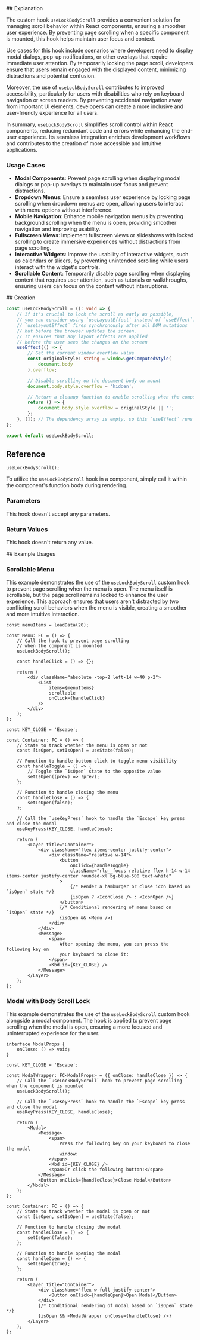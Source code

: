 
<ContentWrapper>
## Explanation

The custom hook `useLockBodyScroll` provides a convenient solution for managing scroll behavior within React components, ensuring a smoother user experience. By preventing page scrolling when a specific component is mounted, this hook helps maintain user focus and context.

Use cases for this hook include scenarios where developers need to display modal dialogs, pop-up notifications, or other overlays that require immediate user attention. By temporarily locking the page scroll, developers ensure that users remain engaged with the displayed content, minimizing distractions and potential confusion.

Moreover, the use of `useLockBodyScroll` contributes to improved accessibility, particularly for users with disabilities who rely on keyboard navigation or screen readers. By preventing accidental navigation away from important UI elements, developers can create a more inclusive and user-friendly experience for all users.

In summary, `useLockBodyScroll` simplifies scroll control within React components, reducing redundant code and errors while enhancing the end-user experience. Its seamless integration enriches development workflows and contributes to the creation of more accessible and intuitive applications.

### Usage Cases

-   **Modal Components**: Prevent page scrolling when displaying modal dialogs or pop-up overlays to maintain user focus and prevent distractions.
-   **Dropdown Menus**: Ensure a seamless user experience by locking page scrolling when dropdown menus are open, allowing users to interact with menu options without interference.
-   **Mobile Navigation**: Enhance mobile navigation menus by preventing background scrolling when the menu is open, providing smoother navigation and improving usability.
-   **Fullscreen Views**: Implement fullscreen views or slideshows with locked scrolling to create immersive experiences without distractions from page scrolling.
-   **Interactive Widgets**: Improve the usability of interactive widgets, such as calendars or sliders, by preventing unintended scrolling while users interact with the widget's controls.
-   **Scrollable Content**: Temporarily disable page scrolling when displaying content that requires user attention, such as tutorials or walkthroughs, ensuring users can focus on the content without interruptions.

</ContentWrapper>

<ContentWrapper>
## Creation

```typescript
const useLockBodyScroll = (): void => {
    // If it's crucial to lock the scroll as early as possible,
    // you can consider using `useLayoutEffect` instead of `useEffect`.
    // `useLayoutEffect` fires synchronously after all DOM mutations
    // but before the browser updates the screen.
    // It ensures that any layout effects are applied
    // before the user sees the changes on the screen
    useEffect(() => {
        // Get the current window overflow value
        const originalStyle: string = window.getComputedStyle(
            document.body
        ).overflow;

        // Disable scrolling on the document body on mount
        document.body.style.overflow = 'hidden';

        // Return a cleanup function to enable scrolling when the component unmounts
        return () => {
            document.body.style.overflow = originalStyle || '';
        };
    }, []); // The dependency array is empty, so this `useEffect` runs only once on component mount
};

export default useLockBodyScroll;
```

</ContentWrapper>

<ContentWrapper>

## Reference

```tsx
useLockBodyScroll();
```

To utilize the `useLockBodyScroll` hook in a component, simply call it within the component's function body during rendering.

### Parameters

This hook doesn't accept any parameters.

### Return Values

This hook doesn't return any value.

</ContentWrapper>

<ContentWrapper>
## Example Usages

### Scrollable Menu

This example demonstrates the use of the `useLockBodyScroll` custom hook to prevent page scrolling when the menu is open. The menu itself is scrollable, but the page scroll remains locked to enhance the user experience. This approach ensures that users aren't distracted by two conflicting scroll behaviors when the menu is visible, creating a smoother and more intuitive interaction.

```tsx
const menuItems = loadData(20);

const Menu: FC = () => {
    // Call the hook to prevent page scrolling
    // when the component is mounted
    useLockBodyScroll();

    const handleClick = () => {};

    return (
        <div className="absolute -top-2 left-14 w-40 p-2">
            <List
                items={menuItems}
                scrollable
                onClick={handleClick}
            />
        </div>
    );
};

const KEY_CLOSE = 'Escape';

const Container: FC = () => {
    // State to track whether the menu is open or not
    const [isOpen, setIsOpen] = useState(false);

    // Function to handle button click to toggle menu visibility
    const handleToggle = () => {
        // Toggle the `isOpen` state to the opposite value
        setIsOpen((prev) => !prev);
    };

    // Function to handle closing the menu
    const handleClose = () => {
        setIsOpen(false);
    };

    // Call the `useKeyPress` hook to handle the `Escape` key press and close the modal
    useKeyPress(KEY_CLOSE, handleClose);

    return (
        <Layer title="Container">
            <div className="flex items-center justify-center">
                <div className="relative w-14">
                    <button
                        onClick={handleToggle}
                        className="rlu__focus relative flex h-14 w-14 items-center justify-center rounded-xl bg-blue-500 text-white"
                    >
                        {/* Render a hamburger or close icon based on `isOpen` state */}
                        {isOpen ? <IconClose /> : <IconOpen />}
                    </button>
                    {/* Conditional rendering of menu based on `isOpen` state */}
                    {isOpen && <Menu />}
                </div>
            </div>
            <Message>
                <span>
                    After opening the menu, you can press the following key on
                    your keyboard to close it:
                </span>
                <Kbd id={KEY_CLOSE} />
            </Message>
        </Layer>
    );
};
```

<ExampleWrapper>
    <CaseHamburgerMenu />
</ExampleWrapper>

### Modal with Body Scroll Lock

This example demonstrates the use of the `useLockBodyScroll` custom hook alongside a modal component. The hook is applied to prevent page scrolling when the modal is open, ensuring a more focused and uninterrupted experience for the user.

```tsx
interface ModalProps {
    onClose: () => void;
}

const KEY_CLOSE = 'Escape';

const ModalWrapper: FC<ModalProps> = ({ onClose: handleClose }) => {
    // Call the `useLockBodyScroll` hook to prevent page scrolling when the component is mounted
    useLockBodyScroll();

    // Call the `useKeyPress` hook to handle the `Escape` key press and close the modal
    useKeyPress(KEY_CLOSE, handleClose);

    return (
        <Modal>
            <Message>
                <span>
                    Press the following key on your keyboard to close the modal
                    window:
                </span>
                <Kbd id={KEY_CLOSE} />
                <span>Or click the following button:</span>
            </Message>
            <Button onClick={handleClose}>Close Modal</Button>
        </Modal>
    );
};

const Container: FC = () => {
    // State to track whether the modal is open or not
    const [isOpen, setIsOpen] = useState(false);

    // Function to handle closing the modal
    const handleClose = () => {
        setIsOpen(false);
    };

    // Function to handle opening the modal
    const handleOpen = () => {
        setIsOpen(true);
    };

    return (
        <Layer title="Container">
            <div className="flex w-full justify-center">
                <Button onClick={handleOpen}>Open Modal</Button>
            </div>
            {/* Conditional rendering of modal based on `isOpen` state  */}
            {isOpen && <ModalWrapper onClose={handleClose} />}
        </Layer>
    );
};
```

<ExampleWrapper>
    <CaseModal />
</ExampleWrapper>

</ContentWrapper>
